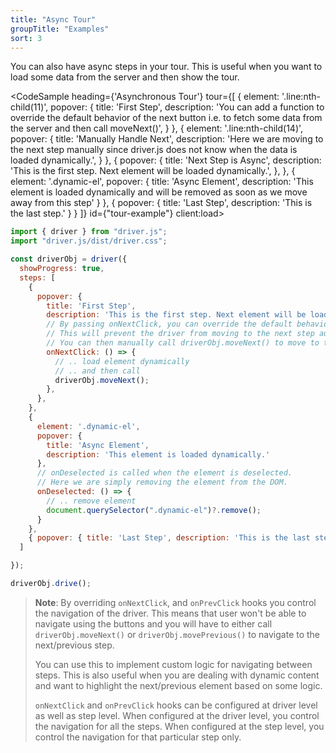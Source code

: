 ```yaml
---
title: "Async Tour"
groupTitle: "Examples"
sort: 3
---
```



You can also have async steps in your tour. This is useful when you want to load some data from the server and then show the tour.

<CodeSample
  heading={'Asynchronous Tour'}
  tour={[
    {
      element: '.line:nth-child(11)',
      popover: {
        title: 'First Step',
        description: 'You can add a function to override the default behavior of the next button i.e. to fetch some data from the server and then call moveNext()',
      }
    },
    {
      element: '.line:nth-child(14)',
      popover: {
        title: 'Manually Handle Next',
        description: 'Here we are moving to the next step manually since driver.js does not know when the data is loaded dynamically.',
      }
    },
    {
      popover: {
        title: 'Next Step is Async',
        description: 'This is the first step. Next element will be loaded dynamically.',
      },
    },
    { element: '.dynamic-el', popover: { title: 'Async Element', description: 'This element is loaded dynamically and will be removed as soon as we move away from this step' } },
    { popover: { title: 'Last Step', description: 'This is the last step.' } }
  ]}
  id={"tour-example"}
  client:load>
  ```js
  import { driver } from "driver.js";
  import "driver.js/dist/driver.css";

  const driverObj = driver({
    showProgress: true,
    steps: [
      {
        popover: {
          title: 'First Step',
          description: 'This is the first step. Next element will be loaded dynamically.'
          // By passing onNextClick, you can override the default behavior of the next button.
          // This will prevent the driver from moving to the next step automatically.
          // You can then manually call driverObj.moveNext() to move to the next step.
          onNextClick: () => {
            // .. load element dynamically
            // .. and then call
            driverObj.moveNext();
          },
        },
      },
      {
        element: '.dynamic-el',
        popover: {
          title: 'Async Element',
          description: 'This element is loaded dynamically.'
        },
        // onDeselected is called when the element is deselected.
        // Here we are simply removing the element from the DOM.
        onDeselected: () => {
          // .. remove element
          document.querySelector(".dynamic-el")?.remove();
        }
      },
      { popover: { title: 'Last Step', description: 'This is the last step.' } }
    ]

});

driverObj.drive();

```
</CodeSample>

> **Note**: By overriding `onNextClick`, and `onPrevClick` hooks you control the navigation of the driver. This means that user won't be able to navigate using the buttons and you will have to either call `driverObj.moveNext()` or `driverObj.movePrevious()` to navigate to the next/previous step.
>
> You can use this to implement custom logic for navigating between steps. This is also useful when you are dealing with dynamic content and want to highlight the next/previous element based on some logic.
>
> `onNextClick` and `onPrevClick` hooks can be configured at driver level as well as step level. When configured at the driver level, you control the navigation for all the steps. When configured at the step level, you control the navigation for that particular step only.

